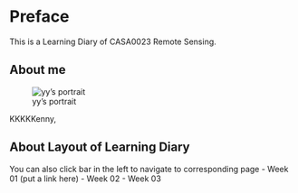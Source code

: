 

# Preface {.unnumbered}

This is a Learning Diary of CASA0023 Remote Sensing.

## About me

![yy's portrait](/img/IMG_5276.JPG)

KKKKKenny, 

## About Layout of Learning Diary

You can also click bar in the left to navigate to corresponding page
- Week 01 (put a link here)
- Week 02
- Week 03
